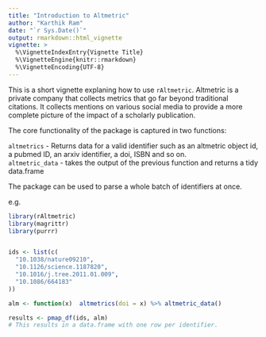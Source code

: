 ```yaml
---
title: "Introduction to Altmetric"
author: "Karthik Ram"
date: "`r Sys.Date()`"
output: rmarkdown::html_vignette
vignette: >
  %\VignetteIndexEntry{Vignette Title}
  %\VignetteEngine{knitr::rmarkdown}
  %\VignetteEncoding{UTF-8}
---
```


This is a short vignette explaning how to use `rAltmetric`. Altmetric is a private company that collects metrics that go far beyond traditional citations. It collects mentions on various social media to provide a more complete picture of the impact of a scholarly publication. 

The core functionality of the package is captured in two functions:

`altmetrics` - Returns data for a valid identifier such as an altmetric object id, a pubmed ID, an arxiv identifier, a doi, ISBN and so on.  
`altmetric_data` - takes the output of the previous function and returns a tidy data.frame

The package can be used to parse a whole batch of identifiers at once.

e.g.

```r
library(rAltmetric)
library(magrittr)
library(purrr)


ids <- list(c(
  "10.1038/nature09210",
  "10.1126/science.1187820",
  "10.1016/j.tree.2011.01.009",
  "10.1086/664183"
))

alm <- function(x)  altmetrics(doi = x) %>% altmetric_data()

results <- pmap_df(ids, alm)
# This results in a data.frame with one row per identifier.
```


